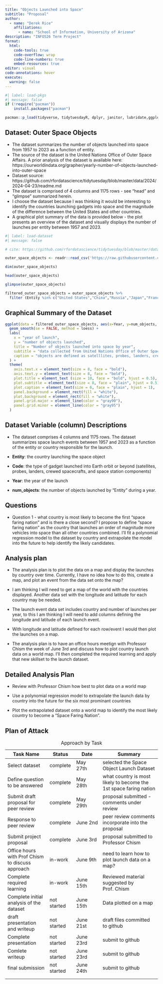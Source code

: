 ```yaml
---
title: "Objects Launched into Space"
subtitle: "Proposal"
author:
  - name: "Derek Rice"
    affiliations:
      - name: "School of Information, University of Arizona"
description: "INFO526 Term Project"
format:
  html:
    code-tools: true
    code-overflow: wrap
    code-line-numbers: true
    embed-resources: true
editor: visual
code-annotations: hover
execute:
  warning: false
---
```


```r
#| label: load-pkgs
#| message: false
if (!require("pacman"))
    install.packages("pacman")

pacman::p_load(tidyverse, tidytuesdayR, dplyr, janitor, lubridate,ggplot2)

```

## Dataset: Outer Space Objects

-   The dataset summarizes the number of objects launched into space from 1957 to 2023 as a function of entity.
-   The source of the dataset is the United Nations Office of Outer Space Affairs. A prior analysis of the dataset is available here: https://ourworldindata.org/grapher/yearly-number-of-objects-launched-into-outer-space
-   Dataset source: https://github.com/rfordatascience/tidytuesday/blob/master/data/2024/2024-04-23/readme.md
-   The dataset is comprised of 4 columns and 1175 rows - see "head" and "glimpse" summarized herein.
-   I choose the dataset because I was thinking it would be interesting to identify the countries launching gadgets into space and the magnitude of the difference between the United States and other countries.
-   A graphical plot summary of the data is provided below - the plot presents an overview of the dataset and visually displays the number of launches per entity between 1957 and 2023.

```r
#| label: load-dataset
#| message: false

# cite: https://github.com/rfordatascience/tidytuesday/blob/master/data/2024/2024-04-23/readme.md

outer_space_objects <- readr::read_csv('https://raw.githubusercontent.com/rfordatascience/tidytuesday/master/data/2024/2024-04-23/outer_space_objects.csv')

```

```r
dim(outer_space_objects)
```

```r
head(outer_space_objects)
```

```r
glimpse(outer_space_objects)
```

```r
filtered_outer_space_objects = outer_space_objects %>%
  filter (Entity %in% c("United States","China","Russia","Japan","France","India","European Space Agency", "Germany"))
```

## Graphical Summary of the Dataset

```r
ggplot(data = filtered_outer_space_objects, aes(x=Year, y=num_objects, color = Entity)) +
  geom_smooth(se = FALSE, method = loess) +
  labs(
    x = "year of launch",
    y = "number of objects launched",
    title = "Number of objects launched into space by year",
    subtitle = "data collected from United Nations Office of Outer Space Affairs",
    caption = "objects are defined as satelllites, probes, landers, crewed spacecrafts, and space station flights"
  ) +
  theme(
    axis.text.x = element_text(size = 8, face = "bold"),
    axis.text.y = element_text(size = 8, face = "bold"),
    plot.title = element_text (size = 10, face = "bold", hjust = 0.5),
    plot.subtitle = element_text(size = 8, face = "plain", hjust = 0.5),
    plot.caption = element_text(size = 6, face = "plain", hjust = 1),
    panel.background = element_rect(fill = "white"),
    plot.background = element_rect(fill = "white"),
    panel.grid.major = element_line(color = "gray90"),
    panel.grid.minor = element_line(color = "gray95")
  ) 
```

## Dataset Variable (column) Descriptions

-   The dataset comprises 4 columns and 1175 rows. The dataset summarizes space launch events between 1957 and 2023 as a function of the entity or country responsible for the launch.

-   **Entity**: <character> the country launching the space object

-   **Code**: <character> the type of gadget launched into Earth orbit or beyond (satellites, probes, landers, crewed spacecrafts, and space station components)

-   **Year**: <double-precision floating-point number> the year of the launch

-   **num_objects**: <double-precision floating-point number> the number of objects launched by "Entity" during a year.

## Questions

-   Question 1 - what country is most likely to become the first "space faring nation" and is there a close second? I propose to define "space faring nation" as the country that launches an order of magnitude more vehicles into space than all other countries combined. I'll fit a polynomial regression model to the dataset by country and extrapolate the model into the future to help identify the likely candidates.

## Analysis plan

-   The analysis plan is to plot the data on a map and display the launches by country over time. Currently, I have no idea how to do this, create a map, and plot an event from the data set onto the map?

-   I am thinking I will need to get a map of the world with the countries displayed. Another data set with the longitude and latitude for each country may be needed.

-   The launch event data set includes country and number of launches per year, to this I am thinking I will need to add columns defining the longitude and latitude of each launch event.

-   With longitude and latitude defined for each row/event I would then plot the launches on a map.

-   The analysis plan is to have an office hours meetign with Professor Chism the week of June 3rd and discuss how to plot country launch data on a world map. I'll then completed the required learning and apply that new skillset to the launch dataset.

## Detailed Analysis Plan

-   Review with Professor Chism how best to plot data on a world map

-   Use a polynomial regression model to extrapolate the launch data by country into the future for the six most prominant countries

-   Plot the extrapolated dataset onto a world map to identify the most likely country to become a "Space Faring Nation".

## Plan of Attack

| Task Name                                        | Status      | Date      | Summary                                                           |
|--------------------|-------------|-------------|----------------------------|
| Select dataset                                   | complete    | May 27th  | selected the Space Object Launch Dataset                          |
| Define question to be answered                   | complete    | May 28th  | what country is most likely to become the 1st space faring nation |
| Submit draft proposal for peer review            | complete    | May 29th  | proposal submitted - comments under review                        |
| Response to peer review                          | complete    | June 2nd  | peer review comments incorporate into the proposal                |
| Submit project proposal                          | complete    | June 3rd  | proposal submitted to Professor Chism                             |
| Office hours with Prof Chism to discuss approach | in-work     | June 9th  | need to learn how to plot launch data on a map?                   |
| Complete required learning                       | in-work     | June 15th | Reviewed material suggested by Prof. Chism                        |
| Complete initial analysis of the dataset         | not started | June 15th | Data plotted on a map                                             |
| draft presentation and writeup                   | not started | June 21st | draft files committed to github                                   |
| Complete presentation                            | not started | June 23rd | submit to github                                                  |
| Comlete writeup                                  | not started | June 23rd | submit to github                                                  |
| final submission                                 | not started | June 24th | submit to github                                                  |
|                                                  |             |           |                                                                   |
|                                                  |             |           |                                                                   |

: Approach by Task
